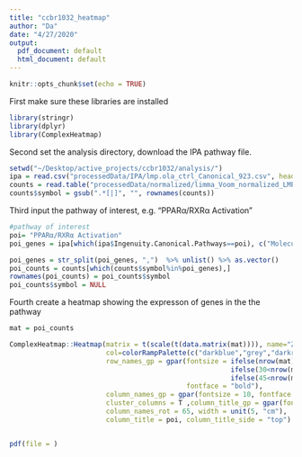 ```yaml
---
title: "ccbr1032_heatmap"
author: "Da"
date: "4/27/2020"
output:
  pdf_document: default
  html_document: default
---
```


```r
knitr::opts_chunk$set(echo = TRUE)
```


First make sure these libraries are installed
```r
library(stringr)
library(dplyr)
library(ComplexHeatmap)
```

Second set the analysis directory, download the IPA pathway file. 
```r
setwd("~/Desktop/active_projects/ccbr1032/analysis/")
ipa = read.csv("processedData/IPA/lmp.ola_ctrl_Canonical_923.csv", header = T, stringsAsFactors = F)
counts = read.table("processedData/normalized/limma_Voom_normalized_LMP.Olap_923-Ctrl_923_data.txt", header = T,stringsAsFactors = F)
counts$symbol = gsub(".*[|]", "", rownames(counts))
```

Third input the pathway of interest, e.g. "PPARα/RXRα Activation" 
```r
#pathway of interest
poi= "PPARα/RXRα Activation"
poi_genes = ipa[which(ipa$Ingenuity.Canonical.Pathways==poi), c("Molecules")]

poi_genes = str_split(poi_genes, ",")  %>% unlist() %>% as.vector()
poi_counts = counts[which(counts$symbol%in%poi_genes),]
rownames(poi_counts) = poi_counts$symbol
poi_counts$symbol = NULL

```

Fourth create a heatmap showing the expresson of genes in the the pathway
```r
mat = poi_counts

ComplexHeatmap::Heatmap(matrix = t(scale(t(data.matrix(mat)))), name="Z-score", km=1, 
                        col=colorRampPalette(c("darkblue","grey","darkred"))(256), 
                        row_names_gp = gpar(fontsize = ifelse(nrow(mat) <= 30, 10, 
                                                       ifelse(30<nrow(mat)&nrow(mat) <= 45, 7,
                                                       ifelse(45<nrow(mat)&nrow(mat) <= 60, 5, 4))), 
                                            fontface = "bold"),
                        column_names_gp = gpar(fontsize = 10, fontface = "bold"),
                        cluster_columns = T ,column_title_gp = gpar(fontsize = 10, fontface = "bold"), 
                        column_names_rot = 65, width = unit(5, "cm"),
                        column_title = poi, column_title_side = "top") 


pdf(file = )



```


